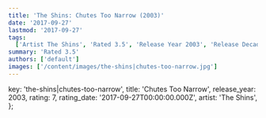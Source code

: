 ```yaml
---
title: 'The Shins: Chutes Too Narrow (2003)'
date: '2017-09-27'
lastmod: '2017-09-27'
tags:
  ['Artist The Shins', 'Rated 3.5', 'Release Year 2003', 'Release Decade 2000']
summary: 'Rated 3.5'
authors: ['default']
images: ['/content/images/the-shins|chutes-too-narrow.jpg']
---
```


  key: 'the-shins|chutes-too-narrow',
  title: 'Chutes Too Narrow',
  release_year: 2003,
  rating: 7,
  rating_date: '2017-09-27T00:00:00.000Z',
  artist: 'The Shins',
};

<MusicRating data={data} />

